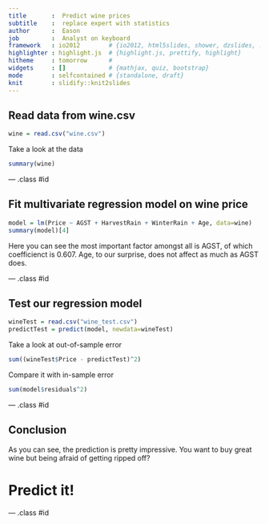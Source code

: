 ```yaml
---
title       :  Predict wine prices
subtitle    :  replace expert with statistics 
author      :  Eason
job         :  Analyst on keyboard
framework   : io2012        # {io2012, html5slides, shower, dzslides, ...}
highlighter : highlight.js  # {highlight.js, prettify, highlight}
hitheme     : tomorrow      # 
widgets     : []            # {mathjax, quiz, bootstrap}
mode        : selfcontained # {standalone, draft}
knit        : slidify::knit2slides
---
```


## Read data from wine.csv
```r
wine = read.csv("wine.csv")
```
Take a look at the data
```r
summary(wine)
```

--- .class #id 

## Fit multivariate regression model on wine price
```r
model = lm(Price ~ AGST + HarvestRain + WinterRain + Age, data=wine)
summary(model)[4]
```
Here you can see the most important factor amongst all is AGST, of which coefficienct is 0.607. Age, to our surprise, does not affect as much as AGST does.



--- .class #id 

## Test our regression model
```r
wineTest = read.csv("wine_test.csv")
predictTest = predict(model, newdata=wineTest)
```
Take a look at out-of-sample error
```r
sum((wineTest$Price - predictTest)^2)
```

Compare it with in-sample error
```r
sum(model$residuals^2)
```


--- .class #id 

## Conclusion
As you can see, the prediction is pretty impressive.
You want to buy great wine but being afraid of getting ripped off?




# Predict it!

--- .class #id 
